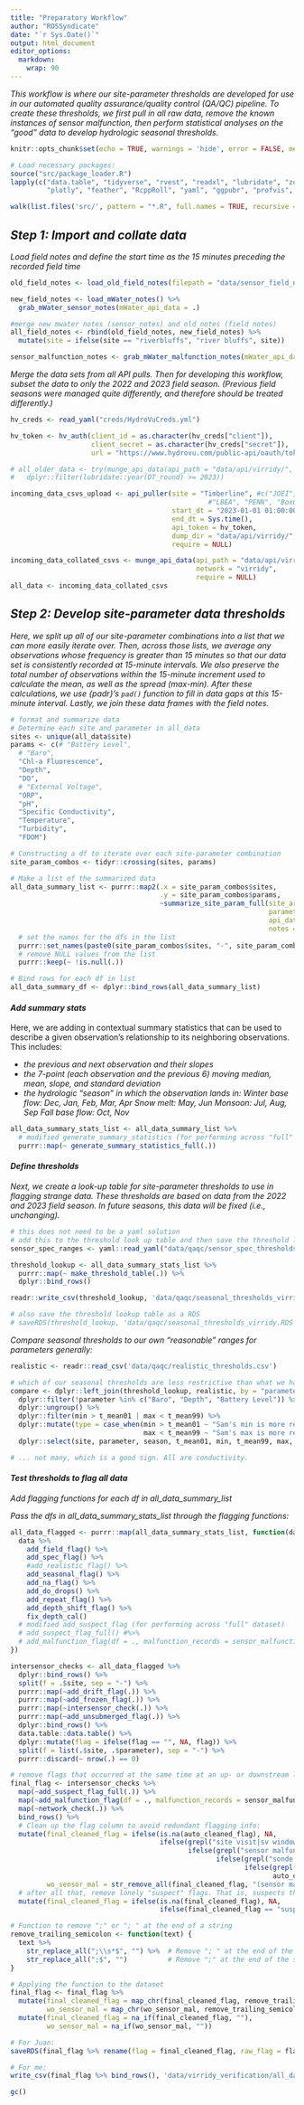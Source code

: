 ```yaml
---
title: "Preparatory Workflow"
author: "ROSSyndicate"
date: "`r Sys.Date()`"
output: html_document
editor_options: 
  markdown: 
    wrap: 90
---
```


*This workflow is where our site-parameter thresholds are developed for use in our
automated quality assurance/quality control (QA/QC) pipeline. To create these thresholds,
we first pull in all raw data, remove the known instances of sensor malfunction, then
perform statistical analyses on the "good" data to develop hydrologic seasonal
thresholds.*

```r
knitr::opts_chunk$set(echo = TRUE, warnings = 'hide', error = FALSE, message = 'hide')
```

```r
# Load necessary packages:
source("src/package_loader.R")
lapply(c("data.table", "tidyverse", "rvest", "readxl", "lubridate", "zoo", "padr",
         "plotly", "feather", "RcppRoll", "yaml", "ggpubr", "profvis", "janitor", "HydroVuR"), package_loader)

walk(list.files('src/', pattern = "*.R", full.names = TRUE, recursive = TRUE), source)
```

## *Step 1: Import and collate data*

*Load field notes and define the start time as the 15 minutes preceding the recorded field
time*

```r
old_field_notes <- load_old_field_notes(filepath = "data/sensor_field_notes.xlsx")

new_field_notes <- load_mWater_notes() %>%
  grab_mWater_sensor_notes(mWater_api_data = .)

#merge new mwater notes (sensor_notes) and old notes (field notes)  
all_field_notes <- rbind(old_field_notes, new_field_notes) %>%
  mutate(site = ifelse(site == "riverbluffs", "river bluffs", site))

sensor_malfunction_notes <- grab_mWater_malfunction_notes(mWater_api_data = load_mWater_notes()) 
```

*Merge the data sets from all API pulls. Then for developing this workflow, subset the
data to only the 2022 and 2023 field season. (Previous field seasons were managed quite
differently, and therefore should be treated differently.)*

```r
hv_creds <- read_yaml("creds/HydroVuCreds.yml")

hv_token <- hv_auth(client_id = as.character(hv_creds["client"]),
                    client_secret = as.character(hv_creds["secret"]),
                    url = "https://www.hydrovu.com/public-api/oauth/token")

# all_older_data <- try(munge_api_data(api_path = "data/api/virridy/", network = "virridy") %>%
#   dplyr::filter(lubridate::year(DT_round) >= 2023))

incoming_data_csvs_upload <- api_puller(site = "Timberline", #c("JOEI", "CBRI", "CHD", "PFAL", "PBD", "SFM",
                                                 #"LBEA", "PENN", "BoxCreek", "Timberline", "Prospect", "SpringCreek", "Archery"),
                                        start_dt = "2023-01-01 01:00:00 MDT",
                                        end_dt = Sys.time(), 
                                        api_token = hv_token,
                                        dump_dir = "data/api/virridy/",
                                        require = NULL)

incoming_data_collated_csvs <- munge_api_data(api_path = "data/api/virridy/",
                                              network = "virridy",
                                              require = NULL)
all_data <- incoming_data_collated_csvs
```

## *Step 2: Develop site-parameter data thresholds*

*Here, we split up all of our site-parameter combinations into a list that we can more
easily iterate over. Then, across those lists, we average any observations whose frequency
is greater than 15 minutes so that our data set is consistently recorded at 15-minute
intervals. We also preserve the total number of observations within the 15-minute
increment used to calculate the mean, as well as the spread (max-min). After these
calculations, we use {padr}'s `pad()` function to fill in data gaps at this 15-minute
interval. Lastly, we join these data frames with the field notes.*

```r
# format and summarize data
# Determine each site and parameter in all_data 
sites <- unique(all_data$site)
params <- c(# "Battery Level",
  # "Baro",
  "Chl-a Fluorescence", 
  "Depth", 
  "DO", 
  # "External Voltage", 
  "ORP", 
  "pH",
  "Specific Conductivity",
  "Temperature",
  "Turbidity",
  "FDOM")

# Constructing a df to iterate over each site-parameter combination
site_param_combos <- tidyr::crossing(sites, params)

# Make a list of the summarized data
all_data_summary_list <- purrr::map2(.x = site_param_combos$sites, 
                                     .y = site_param_combos$params, 
                                     ~summarize_site_param_full(site_arg = .x,
                                                                parameter_arg = .y,
                                                                api_data = all_data,
                                                                notes = all_field_notes)) %>% 
  # set the names for the dfs in the list
  purrr::set_names(paste0(site_param_combos$sites, "-", site_param_combos$params)) %>% 
  # remove NULL values from the list
  purrr::keep(~ !is.null(.))

# Bind rows for each df in list
all_data_summary_df <- dplyr::bind_rows(all_data_summary_list)
```

#### *Add summary stats*

Here, we are adding in contextual summary statistics that can be used to describe a given
observation's relationship to its neighboring observations. This includes:

-   *the previous and next observation and their slopes*
-   *the 7-point (each observation and the previous 6) moving median, mean, slope, and
standard deviation*
-   *the hydrologic "season" in which the observation lands in: Winter base flow: Dec,
Jan, Feb, Mar, Apr Snow melt: May, Jun Monsoon: Jul, Aug, Sep Fall base flow: Oct,
Nov*

```r
all_data_summary_stats_list <- all_data_summary_list %>%
  # modified generate_summary_statistics (for performing across "full" dataset)
  purrr::map(~ generate_summary_statistics_full(.))
```

#### *Define thresholds*

*Next, we create a look-up table for site-parameter thresholds to use in flagging strange
data. These thresholds are based on data from the 2022 and 2023 field season. In future
seasons, this data will be fixed (i.e., unchanging).*

```r
# this does not need to be a yaml solution
# add this to the threshold look up table and then save the threshold look up table 
sensor_spec_ranges <- yaml::read_yaml("data/qaqc/sensor_spec_thresholds.yml")

threshold_lookup <- all_data_summary_stats_list %>%
  purrr::map(~ make_threshold_table(.)) %>%
  dplyr::bind_rows()

readr::write_csv(threshold_lookup, 'data/qaqc/seasonal_thresholds_virridy.csv')

# also save the threshold lookup table as a RDS 
# saveRDS(threshold_lookup, 'data/qaqc/seasonal_thresholds_virridy.RDS')

```

*Compare seasonal thresholds to our own "reasonable" ranges for parameters generally:*

```r
realistic <- readr::read_csv('data/qaqc/realistic_thresholds.csv')

# which of our seasonal thresholds are less restrictive than what we have qualitatively deemed "reasonable"?
compare <- dplyr::left_join(threshold_lookup, realistic, by = "parameter") %>%
  dplyr::filter(!parameter %in% c("Baro", "Depth", "Battery Level")) %>%
  dplyr::ungroup() %>%
  dplyr::filter(min > t_mean01 | max < t_mean99) %>%
  dplyr::mutate(type = case_when(min > t_mean01 ~ "Sam's min is more restrictive",
                                 max < t_mean99 ~ "Sam's max is more restrictive")) %>%
  dplyr::select(site, parameter, season, t_mean01, min, t_mean99, max, type) 

# ... not many, which is a good sign. All are conductivity.
```

#### *Test thresholds to flag all data*

*Add flagging functions for each df in all_data_summary_list*

*Pass the dfs in all_data_summary_stats_list through the flagging functions:*

```r
all_data_flagged <- purrr::map(all_data_summary_stats_list, function(data) {
  data %>%
    add_field_flag() %>%
    add_spec_flag() %>%
    #add_realistic_flag() %>%
    add_seasonal_flag() %>%
    add_na_flag() %>%
    add_do_drops() %>%
    add_repeat_flag() %>%
    add_depth_shift_flag() %>%
    fix_depth_cal()
  # modified add_suspect_flag (for performing across "full" dataset)
  # add_suspect_flag_full() #%>%
  # add_malfunction_flag(df = ., malfunction_records = sensor_malfunction_notes)
})

intersensor_checks <- all_data_flagged %>%
  dplyr::bind_rows() %>%
  split(f = .$site, sep = "-") %>%
  purrr::map(~add_drift_flag(.)) %>%
  purrr::map(~add_frozen_flag(.)) %>%
  purrr::map(~intersensor_check(.)) %>%
  purrr::map(~add_unsubmerged_flag(.)) %>%
  dplyr::bind_rows() %>%
  data.table::data.table() %>%
  dplyr::mutate(flag = ifelse(flag == "", NA, flag)) %>%
  split(f = list(.$site, .$parameter), sep = "-") %>%
  purrr::discard(~ nrow(.) == 0)

# remove flags that occurred at the same time at an up- or downstream location
final_flag <- intersensor_checks %>%
  map(~add_suspect_flag_full(.)) %>%
  map(~add_malfunction_flag(df = ., malfunction_records = sensor_malfunction_notes)) %>%
  map(~network_check(.)) %>%
  bind_rows() %>%
  # Clean up the flag column to avoid redundant flagging info:
  mutate(final_cleaned_flag = ifelse(is.na(auto_cleaned_flag), NA,
                                     ifelse(grepl("site visit|sv window", auto_cleaned_flag), str_remove_all(auto_cleaned_flag, "(DO interference|repeated value|drift|missing data|sonde not employed|outside of seasonal range|slope violation|outside of sensor specification range|outside of sensor realistic range|frozen|sonde unsubmerged|suspect data)"),
                                            ifelse(grepl("sensor malfunction", auto_cleaned_flag) & !grepl("site visit|sv window", auto_cleaned_flag), "sensor malfunction",
                                                   ifelse(grepl("sonde burial", auto_cleaned_flag) & !grepl("site visit|sv window", auto_cleaned_flag), "sonde burial",
                                                          ifelse(grepl("sensor biofouling", auto_cleaned_flag) & !grepl("site visit|sv window", auto_cleaned_flag), "sensor biofouling",
                                                                 auto_cleaned_flag))))),
         wo_sensor_mal = str_remove_all(final_cleaned_flag, "(sensor malfunction|sonde burial|sensor biofouling)")) %>%
  # after all that, remove lonely "suspect" flags. That is, suspects that are totally isolated after removing flags through the network check:
  mutate(final_cleaned_flag = ifelse(is.na(final_cleaned_flag), NA,
                                     ifelse(final_cleaned_flag == "suspect data" & is.na(lag(final_cleaned_flag, 1)) & is.na(lead(final_cleaned_flag, 1)), NA, final_cleaned_flag)))

# Function to remove ";" or "; " at the end of a string
remove_trailing_semicolon <- function(text) {
  text %>% 
    str_replace_all(";\\s*$", "") %>%  # Remove "; " at the end of the string
    str_replace_all(";$", "")          # Remove ";" at the end of the string
}

# Applying the function to the dataset
final_flag <- final_flag %>%
  mutate(final_cleaned_flag = map_chr(final_cleaned_flag, remove_trailing_semicolon),
         wo_sensor_mal = map_chr(wo_sensor_mal, remove_trailing_semicolon)) %>%
  mutate(final_cleaned_flag = na_if(final_cleaned_flag, ""),
         wo_sensor_mal = na_if(wo_sensor_mal, "")) 

# For Juan:
saveRDS(final_flag %>% rename(flag = final_cleaned_flag, raw_flag = flag) %>% split(f = list(.$site, .$parameter), sep = "-"), 'data/virridy_verification/all_data_flagged_complete.RDS')

# For me: 
write_csv(final_flag %>% bind_rows(), 'data/virridy_verification/all_data_flagged_plotter.csv')

gc()
```
